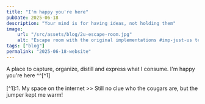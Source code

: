 ```yaml
---
title: "I'm happy you're here"
pubDate: 2025-06-18
description: "Your mind is for having ideas, not holding them"
image:
    url: "/src/assets/blog/2u-escape-room.jpg"
    alt: "Escape room with the original implementations #imp-just-us team."
tags: ["blog"]
permalink: "2025-06-18-website"
---
```


<BlogLayout
    title={frontmatter.title}
    description={frontmatter.description}
    image={frontmatter.image.url}
    alt={frontmatter.image.alt}
    date={(frontmatter.pubDate).toString().slice(0,10)}
    tags={frontmatter.tags}
    currentPost={frontmatter.permalink}>

<span>
A place to capture, organize, distill and express what I consume. I'm happy you're here ^^[^1]
<br/>
<ImageView image = "/src/assets/blog/2u-escape-room.jpg" altText="#imp-just-us"></ImageView>
<br/>
[^1]:1. <i class="icon-house-heart"></i> My space on the internet >> Still no clue who the cougars are, but the jumper kept me warm!
</span>
</BlogLayout>
